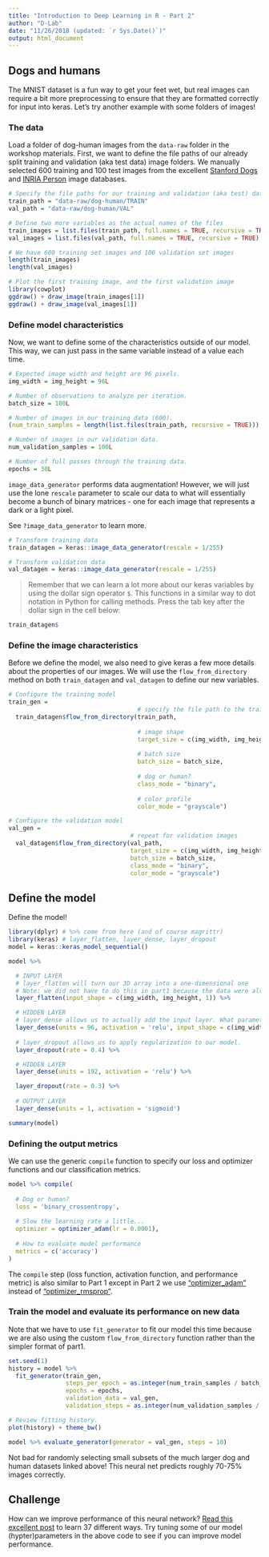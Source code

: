 ```yaml
---
title: "Introduction to Deep Learning in R - Part 2"
author: "D-Lab"
date: "11/26/2018 (updated: `r Sys.Date()`)"
output: html_document
---
```


## Dogs and humans

The MNIST dataset is a fun way to get your feet wet, but real images can require a bit more preprocessing to ensure that they are formatted correctly for input into keras. Let's try another example with some folders of images!

### The data

Load a folder of dog-human images from the `data-raw` folder in the workshop materials. First, we want to define the file paths of our already split training and validation (aka test data) image folders. We manually selected 600 training and 100 test images from the excellent [Stanford Dogs](http://vision.stanford.edu/aditya86/ImageNetDogs/) and [INRIA Person](http://pascal.inrialpes.fr/data/human/) image databases. 

```r
# Specify the file paths for our training and validation (aka test) data
train_path = "data-raw/dog-human/TRAIN"
val_path = "data-raw/dog-human/VAL"

# Define two more variables as the actual names of the files
train_images = list.files(train_path, full.names = TRUE, recursive = TRUE)
val_images = list.files(val_path, full.names = TRUE, recursive = TRUE)

# We have 600 training set images and 100 validation set images
length(train_images)
length(val_images)

# Plot the first training image, and the first validation image
library(cowplot)
ggdraw() + draw_image(train_images[1])
ggdraw() + draw_image(val_images[1])
```

### Define model characteristics
Now, we want to define some of the characteristics outside of our model. This way, we can just pass in the same variable instead of a value each time.
```r
# Expected image width and height are 96 pixels.
img_width = img_height = 96L

# Number of observations to analyze per iteration.
batch_size = 100L

# Number of images in our training data (600).
(num_train_samples = length(list.files(train_path, recursive = TRUE)))

# Number of images in our validation data.
num_validation_samples = 100L

# Number of full passes through the training data.
epochs = 30L
```

`image_data_generator` performs data augmentation! However, we will just use the lone `rescale` parameter to scale our data to what will essentially become a bunch of binary matrices - one for each image that represents a dark or a light pixel.

See `?image_data_generator` to learn more.
```r
# Transform training data 
train_datagen = keras::image_data_generator(rescale = 1/255)

# Transform validation data 
val_datagen = keras::image_data_generator(rescale = 1/255)
```

> Remember that we can learn a lot more about our keras variables by using the dollar sign operator `$`. This functions in a similar way to dot notation in Python for calling methods. Press the tab key after the dollar sign in the cell below:

```r
train_datagen$
```

### Define the image characteristics
Before we define the model, we also need to give keras a few more details about the properties of our images. We will use the `flow_from_directory` method on both `train_datagen` and `val_datagen` to define our new variables. 

```r
# Configure the training model
train_gen =
                                    # specify the file path to the training images
  train_datagen$flow_from_directory(train_path,
                                    
                                    # image shape
                                    target_size = c(img_width, img_height),
                                    
                                    # batch size 
                                    batch_size = batch_size,
                                    
                                    # dog or human? 
                                    class_mode = "binary",
                                    
                                    # color profile
                                    color_mode = "grayscale")

# Configure the validation model
val_gen =
                                  # repeat for validation images
  val_datagen$flow_from_directory(val_path,
                                  target_size = c(img_width, img_height),
                                  batch_size = batch_size,
                                  class_mode = "binary",
                                  color_mode = "grayscale")
```

## Define the model
Define the model! 

```r
library(dplyr) # %>% come from here (and of course magrittr)
library(keras) # layer_flatten, layer_dense, layer_dropout
model = keras::keras_model_sequential()

model %>%

  # INPUT LAYER
  # layer_flatten will turn our 3D array into a one-dimensional one
  # Note: we did not have to do this in part1 because the data were already flattened
  layer_flatten(input_shape = c(img_width, img_height, 1)) %>%

  # HIDDEN LAYER
  # layer_dense allows us to actually add the input layer. What parameters are we specifying?
  layer_dense(units = 96, activation = 'relu', input_shape = c(img_width, img_height)) %>%
  
  # layer_dropout allows us to apply regularization to our model.
  layer_dropout(rate = 0.4) %>%

  # HIDDEN LAYER
  layer_dense(units = 192, activation = 'relu') %>%

  layer_dropout(rate = 0.3) %>%
  
  # OUTPUT LAYER
  layer_dense(units = 1, activation = 'sigmoid')

summary(model)
```

### Defining the output metrics

We can use the generic `compile` function to specify our loss and optimizer functions and our classification metrics.

```r
model %>% compile(
  
  # Dog or human?
  loss = 'binary_crossentropy',
  
  # Slow the learning rate a little...
  optimizer = optimizer_adam(lr = 0.0001), 
  
  # How to evaluate model performance
  metrics = c('accuracy')
)
```

The `compile` step (loss function, activation function, and performance metric) is also similar to Part 1 except in Part 2 we use ["optimizer_adam"](https://en.wikipedia.org/wiki/Stochastic_gradient_descent#Adam) instead of ["optimizer_rmsprop"](https://en.wikipedia.org/wiki/Stochastic_gradient_descent#RMSProp). 

### Train the model and evaluate its performance on new data

Note that we have to use `fit_generator` to fit our model this time because we are also using the custom `flow_from_directory` function rather than the simpler format of part1.

```r
set.seed(1)
history = model %>%
  fit_generator(train_gen,
                steps_per_epoch = as.integer(num_train_samples / batch_size),
                epochs = epochs,
                validation_data = val_gen,
                validation_steps = as.integer(num_validation_samples / batch_size))

# Review fitting history.
plot(history) + theme_bw()
```

```r
model %>% evaluate_generator(generator = val_gen, steps = 10)
```

Not bad for randomly selecting small subsets of the much larger dog and human datasets linked above! This neural net predicts roughly 70-75% images correctly. 

## Challenge
How can we improve performance of this neural network? [Read this excellent post](https://blog.slavv.com/37-reasons-why-your-neural-network-is-not-working-4020854bd607) to learn 37 different ways. Try tuning some of our model (hypter)parameters in the above code to see if you can improve model performance. 
